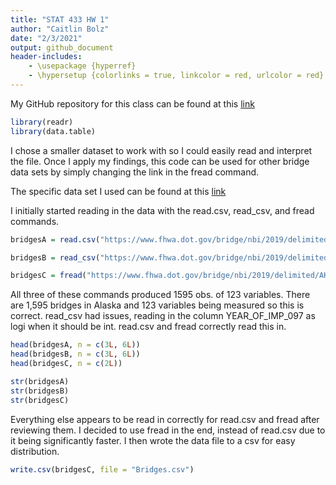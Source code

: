 ---
title: "STAT 433 HW 1"
author: "Caitlin Bolz"
date: "2/3/2021"
output: github_document
header-includes:
    - \usepackage {hyperref}
    - \hypersetup {colorlinks = true, linkcolor = red, urlcolor = red}
---

My GitHub repository for this class can be found at this [link](https://github.com/cabolz/STAT433-HW) 
```{r}
library(readr)
library(data.table)
```

I chose a smaller dataset to work with so I could easily read and interpret the file. Once I apply my findings, this code can be used for other bridge data sets by simply changing the link in the fread command.

The specific data set I used can be found at this [link](https://www.fhwa.dot.gov/bridge/nbi/2019/delimited/AK19.txt)

I initially started reading in the data with the read.csv, read_csv, and fread commands. 

```{r}
bridgesA = read.csv("https://www.fhwa.dot.gov/bridge/nbi/2019/delimited/AK19.txt")

bridgesB = read_csv("https://www.fhwa.dot.gov/bridge/nbi/2019/delimited/AK19.txt")

bridgesC = fread("https://www.fhwa.dot.gov/bridge/nbi/2019/delimited/AK19.txt")
```


All three of these commands produced 1595 obs. of 123 variables. There are 1,595 bridges in Alaska and 123 variables being measured so this is correct. read_csv had issues, reading in the column YEAR_OF_IMP_097 as logi when it should be int. read.csv and fread correctly read this in.
```{r}
head(bridgesA, n = c(3L, 6L))
head(bridgesB, n = c(3L, 6L))
head(bridgesC, n = c(2L))

str(bridgesA)
str(bridgesB)
str(bridgesC)
```
Everything else appears to be read in correctly for read.csv and fread after reviewing them. I decided to use fread in the end, instead of read.csv due to it being significantly faster. I then wrote the data file to a csv for easy distribution.
```{r}
write.csv(bridgesC, file = "Bridges.csv")
```


